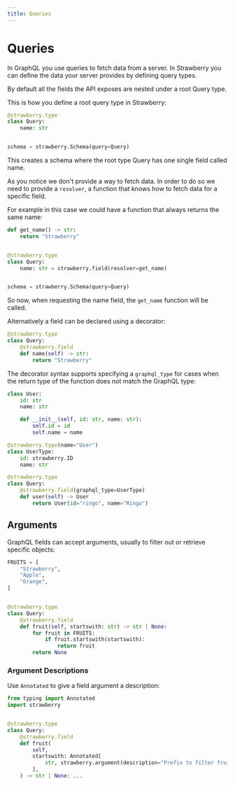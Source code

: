 ```yaml
---
title: Queries
---
```


# Queries

In GraphQL you use queries to fetch data from a server. In Strawberry you can
define the data your server provides by defining query types.

By default all the fields the API exposes are nested under a root Query type.

This is how you define a root query type in Strawberry:

```python
@strawberry.type
class Query:
    name: str


schema = strawberry.Schema(query=Query)
```

This creates a schema where the root type Query has one single field called
name.

As you notice we don't provide a way to fetch data. In order to do so we need to
provide a `resolver`, a function that knows how to fetch data for a specific
field.

For example in this case we could have a function that always returns the same
name:

```python
def get_name() -> str:
    return "Strawberry"


@strawberry.type
class Query:
    name: str = strawberry.field(resolver=get_name)


schema = strawberry.Schema(query=Query)
```

So now, when requesting the name field, the `get_name` function will be called.

Alternatively a field can be declared using a decorator:

```python
@strawberry.type
class Query:
    @strawberry.field
    def name(self) -> str:
        return "Strawberry"
```

The decorator syntax supports specifying a `graphql_type` for cases when the
return type of the function does not match the GraphQL type:

```python
class User:
    id: str
    name: str

    def __init__(self, id: str, name: str):
        self.id = id
        self.name = name

@strawberry.type(name="User")
class UserType:
    id: strawberry.ID
    name: str

@strawberry.type
class Query:
    @strawberry.field(graphql_type=UserType)
    def user(self) -> User
        return User(id="ringo", name="Ringo")
```

## Arguments

GraphQL fields can accept arguments, usually to filter out or retrieve specific
objects:

```python
FRUITS = [
    "Strawberry",
    "Apple",
    "Orange",
]


@strawberry.type
class Query:
    @strawberry.field
    def fruit(self, startswith: str) -> str | None:
        for fruit in FRUITS:
            if fruit.startswith(startswith):
                return fruit
        return None
```

### Argument Descriptions

Use `Annotated` to give a field argument a description:

```python
from typing import Annotated
import strawberry


@strawberry.type
class Query:
    @strawberry.field
    def fruit(
        self,
        startswith: Annotated[
            str, strawberry.argument(description="Prefix to filter fruits by.")
        ],
    ) -> str | None: ...
```